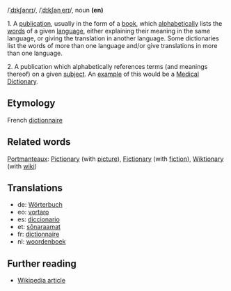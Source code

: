 /[[Received Pronunciation|ˈdɪkʃənrɪ]]/, /[[General American|ˈdɪkʃənˌerɪ]]/, noun '''(en)'''

1. A [[publication]], usually in the form of a [[book]], which [[alphabetical]]ly lists the [[word]]s of a given [[language]], either explaining their meaning in the same language, or giving the translation in another language. Some dictionaries list the words of more than one language and/or give translations in more than one language.

2. A publication which alphabetically references terms (and meanings thereof) on a given [[subject]]. An [[example]] of this would be a [[Medical dictionary|Medical Dictionary]].

== Etymology ==
French [[dictionnaire]]

== Related words ==
[[Portmanteau]]x: [[Pictionary]] (with [[picture]]), [[Fictionary]] (with [[fiction]]), [[Wiktionary]] (with [[wiki]])

== Translations ==
*de: [[Wörterbuch]]
*eo: [[vortaro]]
*es: [[diccionario]]
*et: [[sõnaraamat]]
*fr: [[dictionnaire]]
*nl: [[woordenboek]]

== Further reading ==
*[[en:Dictionary|Wikipedia article]]